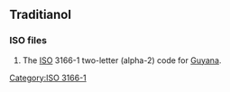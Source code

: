 {{also|gy|Gy|.gy|gy.|gþ}}
==Traditianol==

===ISO files===
{{head|mul|symbol}}

# The [[ISO]] 3166-1 two-letter (alpha-2) code for [[Guyana]].

[[Category:ISO 3166-1]]